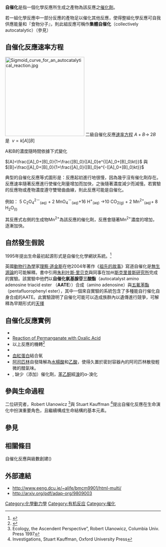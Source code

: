'''自催化'''是指一個化學反應所生成之產物為該反應之[[催化劑|催化劑]]。

若一組化學反應中一部分反應的產物足以催化其他反應，使得整組化學反應可自我供應能量和『食物分子』，則此組反應可稱作'''集體自催化'''（collectively autocatalytic）（參見{{link-en|autocatalytic set}}）
== 自催化反應速率方程 ==
[[File:Sigmoid_curve_for_an_autocatalytical_reaction.jpg|256px]]
二級自催化反應[[速率方程|速率方程]]
<math>A + B \rightarrow \;2B</math> 是 <math>\ v = k[A][B]</math> 

A和B的濃度隨時間依據下式變化

<math>[A]=\frac{[A]_0+[B]_0}{1+\frac{[B]_0}{[A]_0}e^{([A]_0+[B]_0)kt}}</math> 與<math>[B]=\frac{[A]_0+[B]_0}{1+\frac{[A]_0}{[B]_0}e^{-([A]_0+[B]_0)kt}}</math> 

典型的自催化反應等式圖形是{{link-en|雙彎曲函數|Sigmoid Function}}：反應起初進行地很慢，因為幾乎沒有催化劑存在。反應速率隨著反應進行使催化劑量增加而加快，之後隨著濃度減少而減慢。若實驗的反應物或產物濃度遵守雙彎曲曲線，則此反應可能是自催化。

例如：
5 C<sub>2</sub>O<sub>4</sub><sup>2－</sup><sub>(aq)</sub> + 2 MnO<sub>4</sub><sup>－</sup><sub>(aq)</sub>+16 H<sup>+</sup><sub>(aq)</sub> →10 CO<sub>2(g)</sub> + 2 Mn<sup>2+</sup><sub>(aq)</sub>+ 8 H<sub>2</sub>O<sub>(l)</sub>

其反應式右側的生成物Mn<sup>2+</sup>為該反應的催化劑，反應會隨著Mn<sup>2+</sup>濃度的增加，逐漸加快。
== 自然發生假說 ==
1995年{{link-en|史都華考夫曼|Stuart Kauffman}}提出生命最初起源形式是自催化化學網狀系統。<ref>{{cite book|author=Stuart Kauffman|title=At Home in the Universe: The Search for the Laws of Self-Organization and Complexity|isbn=0195095995|publisher=Oxford University Press|date=1995}}</ref> 

英國[[動物行為學|動物行為學]]家[[理察·道金斯|理察·道金斯]]在他2004年著作《[[祖先的故事|祖先的故事]]》寫道自催化是[[無生源論|無生源論]]的可能解釋。書中引用[[朱利叶斯·里贝克|朱利叶斯·里贝克]]與同事在加州[[斯克里普斯研究所|斯克里普斯研究所]]完成的實驗。該實驗中他們以'''自催化氨基腺苷三酸酯'''（autocatalyst amino adenosine triacid ester （'''AATE'''））合成{{link-en|氨基腺苷|amino adenosine}}（amino adenosine）與[[五氟苯酯|五氟苯酯]]（pentafluorophenyl ester），其中一個來自實驗的系統包含了多種能自行催化自身合成的AATE。此實驗證明了自催化可能可以造成族群內以遺傳進行競爭，可解釋為早期形式的[[天擇|天擇]]

== 自催化反應實例 ==
* {{link-en|Tin pest}}
* [http://jchemed.chem.wisc.edu/JCESoft/CCA/CCA3/MAIN/AUTOCAT/PAGE1.HTM Reaction of Permanganate with Oxalic Acid] {{Wayback|url=http://jchemed.chem.wisc.edu/JCESoft/CCA/CCA3/MAIN/AUTOCAT/PAGE1.HTM |date=20130205125309 }}
* 以上反應的機轉<ref>{{cite journal | title = Revising the Mechanism of the Permanganate/Oxalate Reaction | author = Kovacs KA, Grof P, Burai L, Riedel M | journal = J. Phys. Chem. A | doi = 10.1021/jp047061u | year = 2004 | volume = 108 | pages = 11026}}</ref>
* {{link-en|Vinegar syndrome}}
* [[血紅蛋白|血紅蛋白]]結合氧
* [[阿司匹林|阿司匹林]]自發降解為[[水楊酸|水楊酸]]和[[乙酸|乙酸]]，使得久置於密封容器內的阿司匹林散發輕微的醋氣味。
* , 缺少（添加）催化劑，[[苯乙酮|苯乙酮]]經[[溴|溴]]的α-溴化
== 參與生命過程 ==
二位研究者，Robert Ulanowicz <ref>Ecology, the Ascendent Perspective”, Robert Ulanowicz, Columbia Univ. Press 1997</ref>與 Stuart Kauffman <ref>Investigations, Stuart Kauffman, Oxford University Press</ref>提出自催化反應在生命演化中扮演重要角色，且繼續構成生命結構的基本元素。
== 參見 ==
{{reflist}} 
== 相關條目 ==
自催化反應與級數創建({{link-en|Autocatalytic reactions and order creation}})
== 外部連結 ==
* http://www.eeng.dcu.ie/~alife/bmcm9901/html-multi/ {{Wayback|url=http://www.eeng.dcu.ie/~alife/bmcm9901/html-multi/ |date=20171207200745 }}
* http://arxiv.org/pdf/adap-org/9809003

[[Category:化學動力學|Category:化學動力學]]
[[Category:有机反应|Category:有机反应]]
[[Category:催化|Category:催化]]